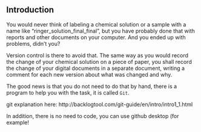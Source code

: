 Introduction
------------

You would never think of labeling a chemical solution or a sample with a name like "ringer_solution_final_final", but you have probably done that with reports and other documents on your computer. And you ended up with problems, didn't you?

Version control is there to avoid that. The same way as you would record the change of your chemical solution on a piece of paper, you shall record the change of your digital documents in a separate document, writing a comment for each new version about what was changed and why. 

The good news is that you do not need to do that by hand, there is a program to help you with the task, it is called `Git`.

git explanation here:
http://backlogtool.com/git-guide/en/intro/intro1_1.html

In addition, there is no need to code, you can use github desktop (for example!